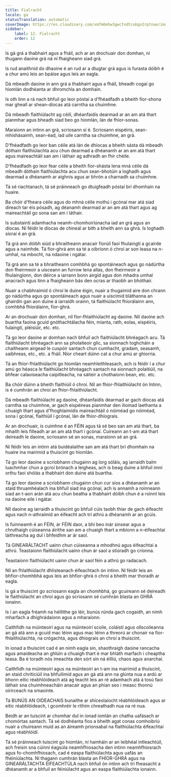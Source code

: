 ```yaml
---
title: Fialracht
locale: ga
statusTranslation: automatic
coverImage: https://res.cloudinary.com/xmfm6mhw3gwctndtcubgx2rptnae/image/upload/v1740337243/small_cover_educacion_fundamental_a051170f1c.webp
sidebar:
    label: 12. Fialracht
    order: 12
---
```

Is gá grá a thabhairt agus a fháil, ach ar an drochuair don domhan, ní thugann daoine grá ná ní fhaigheann siad grá.

Is rud anaithnid do dhaoine é an rud ar a dtugtar grá agus is furasta dóibh é a chur amú leis an bpáise agus leis an eagla.

Dá mbeadh daoine in ann grá a thabhairt agus a fháil, bheadh cogaí go hiomlán dodhéanta ar dhromchla an domhain.

Is oth linn a rá nach bhfuil go leor póstaí a d'fhéadfadh a bheith fíor-shona mar gheall ar shean-díocas atá carntha sa chuimhne.

Dá mbeadh flaithiúlacht ag céilí, dhéanfaidís dearmad ar an am atá thart pianmhar agus bheadh siad beo go hiomlán, lán de fhíor-sonas.

Maraíonn an intinn an grá, scriosann sí é. Scriosann eispéiris, sean-mhíshásaimh, sean-éad, iad uile carntha sa chuimhne, an grá.

D'fhéadfadh go leor ban céile atá lán de dhíocas a bheith sásta dá mbeadh dóthain flaithiúlachta acu chun dearmad a dhéanamh ar an am atá thart agus maireachtáil san am i láthair ag adhradh an fhir chéile.

D'fhéadfadh go leor fear céile a bheith fíor-shásta lena mná céile dá mbeadh dóthain flaithiúlachta acu chun sean-bhotúin a loghadh agus dearmad a dhéanamh ar aighnis agus ar bhrón a charnadh sa chuimhne.

Tá sé riachtanach, tá sé práinneach go dtuigfeadh póstaí brí dhomhain na huaire.

Ba chóir d'fheara céile agus do mhná céile mothú i gcónaí mar atá siad díreach tar éis pósadh, ag déanamh dearmad ar an am atá thart agus ag maireachtáil go sona san am i láthair.

Is substaintí adamhacha neamh-chomhoiriúnacha iad an grá agus an díocas. Ní féidir le díocas de chineál ar bith a bheith ann sa ghrá. Is loghadh síoraí é an grá.

Tá grá ann dóibh siúd a bhraitheann anacair fíorúil faoi fhulaingtí a gcairde agus a naimhde. Tá fíor-ghrá ann sa té a oibríonn ó chroí ar son leasa na n-umhal, na mbocht, na ndaoine i ngátar.

Tá grá ann sa té a bhraitheann comhbhá go spontáineach agus go nádúrtha don fheirmeoir a uisceann an furrow lena allas, don fheirmeoir a fhulaingíonn, don déirce a iarrann bonn airgid agus don mhadra umhal anacrach agus tinn a fhaigheann bás den ocras ar thaobh an bhóthair.

Nuair a chabhraímid ó chroí le duine éigin, nuair a thugaimid aire don chrann go nádúrtha agus go spontáineach agus nuair a uiscímid bláthanna an ghairdín gan aon duine á iarraidh orainn, tá flaithiúlacht fhíorálainn ann, comhbhá fhíorálainn, fíor-ghrá.

Ar an drochuair don domhan, níl fíor-fhlaithiúlacht ag daoine. Níl daoine ach buartha faoina gcuid gnóthachtálacha féin, mianta, rath, eolas, eispéiris, fulaingtí, pléisiúir, etc. etc.

Tá go leor daoine ar domhan nach bhfuil ach flaithiúlacht bhréagach acu. Tá flaithiúlacht bhréagach ann sa pholaiteoir glic, sa sionnach toghcháin a chaitheann airgead le cuspóir santach chun cumhacht, gradam, seasamh, saibhreas, etc., etc. a fháil. Níor cheart dúinn cat a chur amú ar ghiorria.

Tá an fhíor-fhlaithiúlacht go hiomlán neamhleithleasach, ach is féidir í a chur amú go héasca le flaithiúlacht bhréagach santach na sionnach polaitiúil, na bhfear calaoiseacha caipitleacha, na sáiteir a chothaíonn bean, etc. etc.

Ba chóir dúinn a bheith flaithiúil ó chroí. Níl an fhíor-fhlaithiúlacht ón Intinn, is é cumhrán an chroí an fhíor-fhlaithiúlacht.

Dá mbeadh flaithiúlacht ag daoine, dhéanfaidís dearmad ar gach díocas atá carntha sa chuimhne, ar gach eispéireas pianmhar den iliomad laethanta a chuaigh thart agus d'fhoghlaimídís maireachtáil ó nóiméad go nóiméad, sona i gcónaí, flaithiúil i gcónaí, lán de fhíor-dhíograis.

Ar an drochuair, is cuimhne é an FÉIN agus tá sé beo san am atá thart, ba mhaith leis filleadh ar an am atá thart i gcónaí. Cuireann an t-am atá thart deireadh le daoine, scriosann sé an sonas, maraíonn sé an grá.

Ní féidir leis an intinn atá buidéalaithe san am atá thart brí dhomhain na huaire ina mairimid a thuiscint go hiomlán.

Tá go leor daoine a scríobhann chugainn ag lorg sóláis, ag iarraidh balm luachmhar chun a gcroí brónach a leigheas, ach is beag duine a bhfuil imní orthu faoi shólás a thabhairt don duine atá buartha.

Tá go leor daoine a scríobhann chugainn chun cur síos a dhéanamh ar an staid thruamhéalach ina bhfuil siad ina gcónaí, ach is annamh a roinneann siad an t-aon arán atá acu chun beatha a thabhairt dóibh chun é a roinnt leis na daoine eile i ngátar.

Níl daoine ag iarraidh a thuiscint go bhfuil cúis taobh thiar de gach éifeacht agus nach n-athraímid an éifeacht ach trí athrú a dhéanamh ar an gcúis.

Is fuinneamh é an FÉIN, ár FÉIN daor, a bhí beo inár sinsear agus a chruthaigh cúiseanna áirithe san am a chuaigh thart a mbíonn a n-éifeachtaí láithreacha ag dul i bhfeidhm ar ár saol.

Tá GINEARÁLTACHT uainn chun cúiseanna a mhodhnú agus éifeachtaí a athrú. Teastaíonn flaithiúlacht uainn chun ár saol a stiúradh go críonna.

Teastaíonn flaithiúlacht uainn chun ár saol féin a athrú go radacach.

Níl an fhlaithiúlacht dhlisteanach éifeachtach ón intinn. Ní féidir leis an bhfíor-chomhbhá agus leis an bhfíor-ghrá ó chroí a bheith mar thoradh ar eagla.

Is gá a thuiscint go scriosann eagla an chomhbhá, go gcuireann sé deireadh le flaithiúlacht an chroí agus go scriosann sé cumhrán blasta an GHRÁ ionainn.

Is í an eagla fréamh na héillithe go léir, bunús rúnda gach cogaidh, an nimh mharfach a dhíghrádaíonn agus a mharaíonn.

Caithfidh na múinteoirí agus na múinteoirí scoile, coláistí agus ollscoileanna an gá atá ann a gcuid mac léinn agus mac léinn a threorú ar chonair na fíor-fhlaithiúlachta, na crógachta, agus dhíograis an chroí a thuiscint.

In ionad a thuiscint cad é an nimh eagla sin, shaothraigh daoine rancacha agus amaideacha an ghlúin a chuaigh thart é mar bhláth marfach i cheaptha teasa. Ba é toradh nós imeachta den sórt sin ná éilliú, chaos agus anarchaí.

Caithfidh na múinteoirí agus na múinteoirí an t-am ina mairimid a thuiscint, an staid chriticiúil ina bhfuilimid agus an gá atá ann na glúnta nua a ardú ar bhonn eitic réabhlóideach atá ag teacht leis an ré adamhach atá á tosú faoi láthair sna chuimhneacháin anacair agus an phian seo i measc thonnú oirirceach na smaointe.

Tá BUNÚS AN OIDEACHAIS bunaithe ar shíceolaíocht réabhlóideach agus ar eitic réabhlóideach, i gcomhréir le rithim chreathadh nua na ré nua.

Beidh ar an tuiscint ar chomhar dul in ionad iomlán an chatha uafásach ar chomórtas santach. Tá sé dodhéanta fios a bheith agat conas comhoibriú nuair a chuireann muid as an áireamh prionsabal na flaithiúlachta éifeachtaí agus réabhlóidí.

Tá sé práinneach tuiscint go hiomlán, ní hamháin ar an leibhéal intleachtúil, ach freisin sna cúinní éagsúla neamhfhiosacha den intinn neamhfhiosrach agus fo-chomhfhiosach, cad é easpa flaithiúlachta agus uafás an fhéiniúlachta. Ní thagann cumhrán blasta an FHÍOR-GHRÁ agus na GINEARÁLTACHTA ÉIFEACHTÚLA nach bhfuil ón intinn ach trí fheasacht a dhéanamh ar a bhfuil an féiniúlacht agus an easpa flaithiúlachta ionainn.

